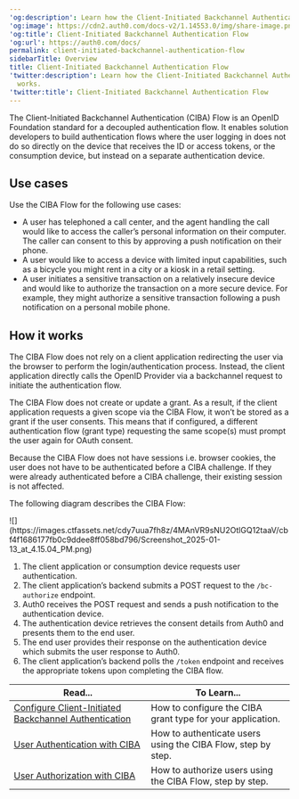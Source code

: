 ---
'og:description': Learn how the Client-Initiated Backchannel Authentication Flow works.
'og:image': https://cdn2.auth0.com/docs-v2/1.14553.0/img/share-image.png
'og:title': Client-Initiated Backchannel Authentication Flow
'og:url': https://auth0.com/docs/
permalink: client-initiated-backchannel-authentication-flow
sidebarTitle: Overview
title: Client-Initiated Backchannel Authentication Flow
'twitter:description': Learn how the Client-Initiated Backchannel Authentication Flow
  works.
'twitter:title': Client-Initiated Backchannel Authentication Flow
---
The Client-Initiated Backchannel Authentication (CIBA) Flow is an <Tooltip tip="OpenID: Open standard for authentication that allows applications to verify users' identities without collecting and storing login information." cta="View Glossary" href="/docs/glossary?term=OpenID">OpenID</Tooltip> Foundation standard for a decoupled authentication flow. It enables solution developers to build authentication flows where the user logging in does not do so directly on the device that receives the ID or <Tooltip tip="Access Token: Authorization credential, in the form of an opaque string or JWT, used to access an API." cta="View Glossary" href="/docs/glossary?term=access+tokens">access tokens</Tooltip>, or the consumption device, but instead on a separate authentication device.

## Use cases

Use the CIBA Flow for the following use cases:

* A user has telephoned a call center, and the agent handling the call would like to access the caller’s personal information on their computer. The caller can consent to this by approving a push notification on their phone.
* A user would like to access a device with limited input capabilities, such as a bicycle you might rent in a city or a kiosk in a retail setting.
* A user initiates a sensitive transaction on a relatively insecure device and would like to authorize the transaction on a more secure device. For example, they might authorize a sensitive transaction following a push notification on a personal mobile phone.

## How it works

The CIBA Flow does not rely on a client application redirecting the user via the browser to perform the login/authentication process. Instead, the client application directly calls the OpenID Provider via a backchannel request to initiate the authentication flow.

The CIBA Flow does not create or update a grant. As a result, if the client application requests a given scope via the CIBA Flow, it won’t be stored as a grant if the user consents. This means that if configured, a different authentication flow (grant type) requesting the same scope(s) must prompt the user again for <Tooltip tip="OAuth 2.0: Authorization framework that defines authorization protocols and workflows." cta="View Glossary" href="/docs/glossary?term=OAuth">OAuth</Tooltip> consent.

Because the CIBA Flow does not have sessions i.e. browser cookies, the user does not have to be authenticated before a CIBA challenge. If they were already authenticated before a CIBA challenge, their existing session is not affected.

The following diagram describes the CIBA Flow:

<Frame>![](https://images.ctfassets.net/cdy7uua7fh8z/4MAnVR9sNU2OtlGQ12taaV/cbf4f1686177fb0c9ddee8ff058bd796/Screenshot_2025-01-13_at_4.15.04_PM.png)</Frame>

1. The client application or consumption device requests user authentication.
2. The client application’s backend submits a POST request to the `/bc-authorize` endpoint.
3. Auth0 receives the POST request and sends a push notification to the authentication device.
4. The authentication device retrieves the consent details from Auth0 and presents them to the end user.
5. The end user provides their response on the authentication device which submits the user response to Auth0.
6. The client application’s backend polls the `/token` endpoint and receives the appropriate tokens upon completing the CIBA flow.

<table class="table"><thead>
<tr>
<th><strong>Read...</strong></th>
<th><strong>To Learn...</strong></th>
</tr>
</thead>
<tbody>
<tr>
<td><a href="/docs/get-started/applications/configure-client-initiated-backchannel-authentication">Configure Client-Initiated Backchannel Authentication</a></td>
<td>How to configure the CIBA grant type for your application.</td>
</tr>
<tr>
<td><a href="/docs/get-started/authentication-and-authorization-flow/client-initiated-backchannel-authentication-flow/user-authentication-with-ciba">User Authentication with CIBA</a></td>
<td>How to authenticate users using the CIBA Flow, step by step.</td>
</tr>
<tr>
<td><a href="/docs/get-started/authentication-and-authorization-flow/client-initiated-backchannel-authentication-flow/user-authorization-with-ciba">User Authorization with CIBA</a></td>
<td>How to authorize users using the CIBA Flow, step by step.</td>
</tr>
</tbody>
</table>